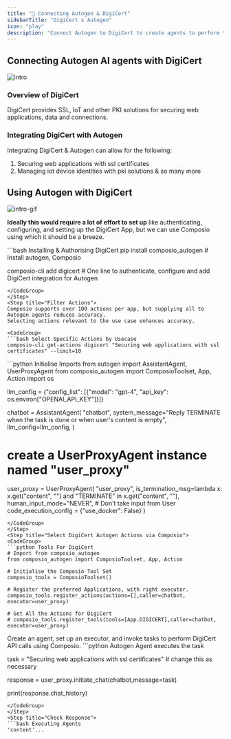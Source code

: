 ```yaml
---
title: "🚀 Connecting Autogen & DigiCert"
sidebarTitle: "DigiCert x Autogen"
icon: "play"
description: "Connect Autogen to DigiCert to create agents to perform tasks using natural language"
---
```


## Connecting Autogen AI agents with DigiCert
![intro](/media/intro.jpg)

### Overview of DigiCert

DigiCert provides SSL, IoT and other PKI solutions for securing web applications, data and connections.

### Integrating DigiCert with Autogen

Integrating DigiCert & Autogen can allow for the following:

1. Securing web applications with ssl certificates
2. Managing iot device identities with pki solutions
& so many more

## Using Autogen with DigiCert
![intro-gif](/media/intro.gif)
<Steps>
<Step title="Setting Up the Environment">

**Ideally this would require a lot of effort to set up** like authenticating, configuring, and setting up the DigiCert App, but we can use Composio using which it should be a breeze.

<CodeGroup>
```bash Installing & Authorising DigiCert
pip install composio_autogen # Install autogen, Composio 

composio-cli add digicert # One line to authenticate, configure and add DigiCert integration for Autogen
```
</CodeGroup>
</Step>
<Step title="Filter Actions">
Composio supports over 100 actions per app, but supplying all to Autogen agents reduces accuracy.
Selecting actions relevant to the use case enhances accuracy.

<CodeGroup>
```bash Select Specific Actions by Usecase
composio-cli get-actions digicert "Securing web applications with ssl certificates" --limit=10
```
</CodeGroup>

</Step>
<Step title="Import Base Packages">

<CodeGroup>
```python Initialise Imports
from autogen import AssistantAgent, UserProxyAgent
from composio_autogen import ComposioToolset, App, Action
import os

llm_config = {"config_list": [{"model": "gpt-4", "api_key": os.environ["OPENAI_API_KEY"]}]}

chatbot = AssistantAgent(
    "chatbot",
    system_message="Reply TERMINATE when the task is done or when user's content is empty",
    llm_config=llm_config,
)

# create a UserProxyAgent instance named "user_proxy"
user_proxy = UserProxyAgent(
    "user_proxy",
    is_termination_msg=lambda x: x.get("content", "") and "TERMINATE" in x.get("content", ""),
    human_input_mode="NEVER", # Don't take input from User
    code_execution_config = {"use_docker": False}
)
```
</CodeGroup>
</Step>
<Step title="Select DigiCert Autogen Actions via Composio">
<CodeGroup>
```python Tools For DigiCert
# Import from composio_autogen
from composio_autogen import ComposioToolset, App, Action

# Initialise the Composio Tool Set
composio_tools = ComposioToolset()

# Register the preferred Applications, with right executor. 
composio_tools.register_actions(actions=[],caller=chatbot, executor=user_proxy)

# Get All the Actions for DigiCert
# composio_tools.register_tools(tools=[App.DIGICERT],caller=chatbot, executor=user_proxy) 
```
</CodeGroup>
</Step>
<Step title="Execute the Agent">
Create an agent, set up an executor, and invoke tasks to perform DigiCert API calls using Composio. 
<CodeGroup>
```python Autogen Agent executes the task

task = "Securing web applications with ssl certificates" # change this as necessary

response = user_proxy.initiate_chat(chatbot,message=task)

print(response.chat_history)
```
</CodeGroup>
</Step>
<Step title="Check Response">
```bash Executing Agents
'content'...
```
</Step>
</Steps>
